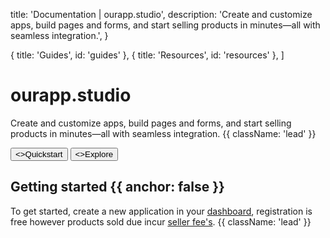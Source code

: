 
  title: 'Documentation | ourapp.studio',
  description:
    'Create and customize apps, build pages and forms, and start selling products in minutes—all with seamless integration.',
}

  { title: 'Guides', id: 'guides' },
  { title: 'Resources', id: 'resources' },
]

<HeroPattern />

# ourapp.studio

Create and customize apps, build pages and forms, and start selling products in minutes—all with seamless integration. {{ className: 'lead' }}

<div className="not-prose mb-16 mt-6 flex gap-3">
  <Button href="/quickstart" arrow="right">
    <>Quickstart</>
  </Button>
  <Button href="/sdks" variant="outline">
    <>Explore</>
  </Button>
</div>

## Getting started {{ anchor: false }}

To get started, create a new application in your [dashboard](/dashboard), registration is free however products sold due incur [seller fee's](/fees). {{ className: 'lead' }}

<Guides />

<Resources />
